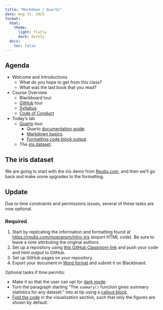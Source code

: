 ```yaml
---
title: "Markdown / Quarto"
date: Aug 31, 2023
format: 
  html:
    theme: 
      light: flatly
      dark: darkly
  docx:
    toc: false
---
```


## Agenda

-   Welcome and Introductions
    -   What do you hope to get from this class?
    -   What was the last book that you read?
-   Course Overview
    -   Blackboard tour
    -   [GitHub](https://github.com/BIFX552-23) tour
    -   [Syllabus](https://bifx552-23.github.io/CourseInfo)
    -   [Code of Conduct](https://bifx552-23.github.io/CourseInfo/code_of_conduct)
-   Today's lab
    -   [Quarto](https://quarto.org/) tour.
        -   Quarto [documentation guide](https://quarto.org/docs/guide/).
        -   [Markdown basics](https://quarto.org/docs/authoring/markdown-basics.html).
        -   [Formatting code block output](https://quarto.org/docs/output-formats/html-code.html).
    -   The [iris dataset](https://rpubs.com/moeransm/intro-iris).

## The iris dataset

We are going to start with the iris demo from [Rpubs.com](https://rpubs.com/moeransm/intro-iris), and then we'll go back and make some upgrades to the formatting.

::: {.callout-important}
## Update
Due to time constraints and permissions issues, several of these tasks are now optional.
:::

### Required

1.  Start by replicating the information and formatting found at <https://rpubs.com/moeransm/intro-iris> (export HTML code). Be sure to leave a note attirbuting the original authors.
2. Set up a repository using [this GitHub Classroom link](https://classroom.github.com/a/E8-5064m) and push your code and html output to GitHub.
3. Set up GitHub pages on your repository.
4.  Export your document in [Word format](https://quarto.org/docs/output-formats/ms-word.html) and submit it on Blackboard.

Optional tasks if time permits:

* Make it so that the user can opt for [dark mode](https://quarto.org/docs/output-formats/html-themes.html#dark-mode).
* Turn the paragraph starting "The `summary()` function gives summary statistics for any dataset." into at tip using a [callout block](https://quarto.org/docs/authoring/callouts.html).
* [Fold the code](https://quarto.org/docs/output-formats/html-code.html#folding-code) in the visualization section, such that only the figures are shown by default.

